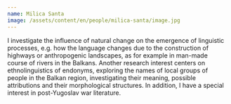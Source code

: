 ```yaml
---
name: Milica Santa
image: /assets/content/en/people/milica-santa/image.jpg
---
```

I investigate the influence of natural change on the emergence of linguistic processes, e.g. how the language changes due to the construction of highways or anthropogenic landscapes, as for example in man-made course of rivers in the Balkans. Another research interest centers on ethnolinguistics of endonyms, exploring the names of local groups of people in the Balkan region, investigating their meaning, possible attributions and their morphological structures. In addition, I have a special interest in post-Yugoslav war literature.
